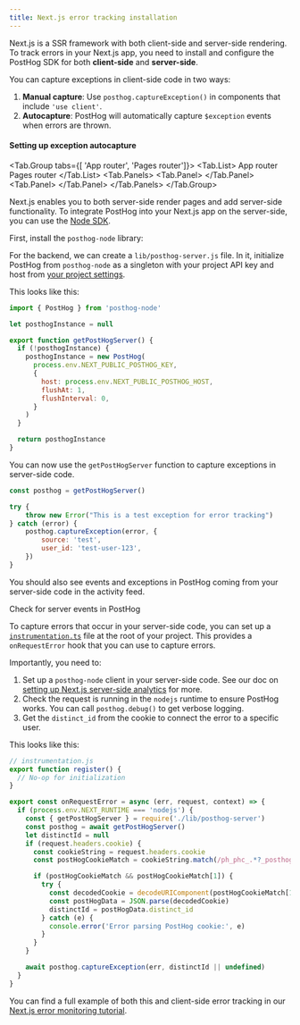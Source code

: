 ```yaml
---
title: Next.js error tracking installation
---
```





Next.js is a SSR framework with both client-side and server-side rendering. To track errors in your Next.js app, you need to install and configure the PostHog SDK for both **client-side** and **server-side**.

<Steps>
<Step title="Install PostHog SDK client-side" badge="required">

<NextJSInstall />

</Step>


<Step title="Capture client-side exceptions" badge="required">

You can capture exceptions in client-side code in two ways:

1. **Manual capture**: Use `posthog.captureException()` in components that include `'use client'`.
2. **Autocapture**: PostHog will automatically capture `$exception` events when errors are thrown.

#### Setting up exception autocapture

<JSWebErrorTracking />

<Tab.Group tabs={[
  'App router', 
  'Pages router']}>
  <Tab.List>
  <Tab>App router</Tab>
  <Tab>Pages router</Tab>
  </Tab.List>
  <Tab.Panels>
  <Tab.Panel>
    <AppRouterErrorTracking />
  </Tab.Panel>
  <Tab.Panel>
    <PagesRouterErrorTracking />
  </Tab.Panel>
  </Tab.Panels>
</Tab.Group>

</Step>

<StepVerifyErrorTracking />

<Step title="Installing PostHog SDK for server-side" subtitle="Your goal in this step: Install the PostHog Node.js SDK for server-side error tracking." badge="required">

Next.js enables you to both server-side render pages and add server-side functionality. To integrate PostHog into your Next.js app on the server-side, you can use the [Node SDK](/docs/libraries/node).

First, install the `posthog-node` library:

<InstallNodePackageManagers />

For the backend, we can create a `lib/posthog-server.js` file. In it, initialize PostHog from `posthog-node` as a singleton with your project API key and host from [your project settings](https://app.posthog.com/settings/project). 

This looks like this:

```js file=lib/posthog-server.js
import { PostHog } from 'posthog-node'

let posthogInstance = null

export function getPostHogServer() {
  if (!posthogInstance) {
    posthogInstance = new PostHog(
      process.env.NEXT_PUBLIC_POSTHOG_KEY,
      {
        host: process.env.NEXT_PUBLIC_POSTHOG_HOST,
        flushAt: 1,
        flushInterval: 0,
      }
    )
  }

  return posthogInstance
}
```

You can now use the `getPostHogServer` function to capture exceptions in server-side code.

```js
const posthog = getPostHogServer()

try {
    throw new Error("This is a test exception for error tracking")
} catch (error) {
    posthog.captureException(error, {
        source: 'test',
        user_id: 'test-user-123',
    })
}
```

</Step>

<Step checkpoint title="Verify server-side exceptions" subtitle="Confirm capture is working server-side">

You should also see events and exceptions in PostHog coming from your server-side code in the activity feed.

<CallToAction className="my-2" size="sm" type="secondary" to="https://app.posthog.com/activity/explore" external={true}>
  Check for server events in PostHog
</CallToAction>

</Step>

<Step title="Capturing server-side exceptions" subtitle="Your goal in this step: Capture your first server-side exception event." badge="required">

To capture errors that occur in your server-side code, you can set up a [`instrumentation.ts`](https://nextjs.org/docs/app/building-your-application/optimizing/instrumentation) file at the root of your project. This provides a `onRequestError` hook that you can use to capture errors.

Importantly, you need to:

1. Set up a `posthog-node` client in your server-side code. See our doc on [setting up Next.js server-side analytics](/docs/libraries/next-js#server-side-analytics) for more.
2. Check the request is running in the `nodejs` runtime to ensure PostHog works. You can call `posthog.debug()` to get verbose logging.
3. Get the `distinct_id` from the cookie to connect the error to a specific user.

This looks like this:

```js
// instrumentation.js
export function register() {
  // No-op for initialization
}

export const onRequestError = async (err, request, context) => {
  if (process.env.NEXT_RUNTIME === 'nodejs') {
    const { getPostHogServer } = require('./lib/posthog-server')
    const posthog = await getPostHogServer()
    let distinctId = null
    if (request.headers.cookie) {
      const cookieString = request.headers.cookie
      const postHogCookieMatch = cookieString.match(/ph_phc_.*?_posthog=([^;]+)/)

      if (postHogCookieMatch && postHogCookieMatch[1]) {
        try {
          const decodedCookie = decodeURIComponent(postHogCookieMatch[1])
          const postHogData = JSON.parse(decodedCookie)
          distinctId = postHogData.distinct_id
        } catch (e) {
          console.error('Error parsing PostHog cookie:', e)
        }
      }
    }

    await posthog.captureException(err, distinctId || undefined)
  }
}
```

You can find a full example of both this and client-side error tracking in our [Next.js error monitoring tutorial](/tutorials/nextjs-error-monitoring).

</Step>

<Step title="Upload source maps" badge="required">

<StepUploadSourceMaps urlPath="nextjs" framework="Next.js" />

</Step>

</Steps>